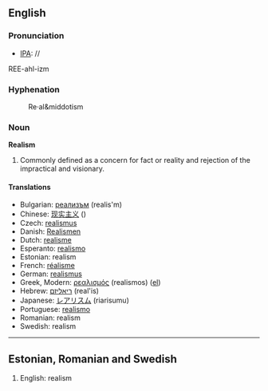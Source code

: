==English==

=== Pronunciation ===
*[[IPA]]: //
REE-ahl-izm

===Hyphenation===
:Re&middot;al&middotism
=== Noun ===
'''Realism'''

#Commonly defined as a concern for fact or reality and rejection of the impractical and visionary.

==== Translations ====

*Bulgarian: [[реализъм]] (realis'm)
*Chinese: [[现实主义]] ()
*Czech: [[realismus]]
*Danish: [[Realismen]]
*Dutch: [[realisme]]
*Esperanto: [[realismo]]
*Estonian: realism
*French: [[réalisme]]
*German: [[realismus]]
*Greek, Modern: [[ρεαλισμός]] (realismos) ([[:el:ρεαλισμός|el]])
*Hebrew: [[ריאליזם]] (real'is)
*Japanese: [[レアリスム]] (riarisumu)
*Portuguese: [[realismo]]
*Romanian: realism
*Swedish: realism

----

==Estonian, Romanian and Swedish==

#English: realism

{{Wikipedia}}